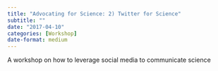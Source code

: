 ```yaml
---
title: "Advocating for Science: 2) Twitter for Science"
subtitle: ""
date: "2017-04-10"
categories: [Workshop]
date-format: medium 
---
```


A workshop on how to leverage social media to communicate science

